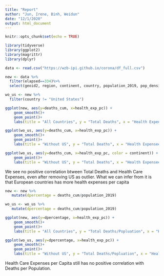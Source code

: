 ```yaml
---
title: "Report"
author: "Jun, Irene, Binh, Weidun"
date: "12/1/2020"
output: html_document
---
```


```r
knitr::opts_chunk$set(echo = TRUE)
```

```r
library(tidyverse)
library(ggplot2)
library(magrittr)
library(dplyr)
```

```r
data <- read.csv("https://wzb-ipi.github.io/corona/df_full.csv")
```

```r
new <- data %>%
  filter(elapsed==334)%>%
  select(geoid2, region, continent, country, population_2019, pop_density, deaths_cum, health_exp_pc, soc_insur_cov)

wo_us <- new %>%
  filter(country != "United States")
```

```r
ggplot(new, aes(y=deaths_cum, x=health_exp_pc)) +
    geom_smooth()+
    geom_point()+
    labs(title = "All Countries", y = "Total Deaths", x = "Health Expensees/Capita")

ggplot(wo_us, aes(y=deaths_cum, x=health_exp_pc)) +
    geom_smooth()+
    geom_point()+
    labs(title = "Without US", y = "Total Deaths", x = "Health Expensees/Capita")

ggplot(wo_us, aes(y=deaths_cum, x=health_exp_pc, color = continent)) +
    geom_point()+
    labs(title = "Without US", y = "Total Deaths", x = "Health Expensees/Capita")

```

We see no positive correlation btween Total Deaths and Health Care Expenses, even after removing US as outlier. What we can infer from it is that European countries has more health expenses per capita

```r
new <- new %>%
   mutate(dpercentage = deaths_cum/population_2019)

wo_us <- wo_us %>%
   mutate(dpercentage = deaths_cum/population_2019)
```

```r
ggplot(new, aes(y=dpercentage, x=health_exp_pc)) +
    geom_smooth()+
    geom_point()+
    labs(title = "All Countries", y = "Total Deaths/Popluation", x = "Health Expensees/Capita")

ggplot(wo_us, aes(y=dpercentage, x=health_exp_pc)) +
    geom_smooth()+
    geom_point()+
    labs(title = "Without US", y = "Total Deaths/Popluation", x = "Health Expensees/Capita")
```

Health Care Expenses per Capita still has no positive correlation with Deaths per Population.